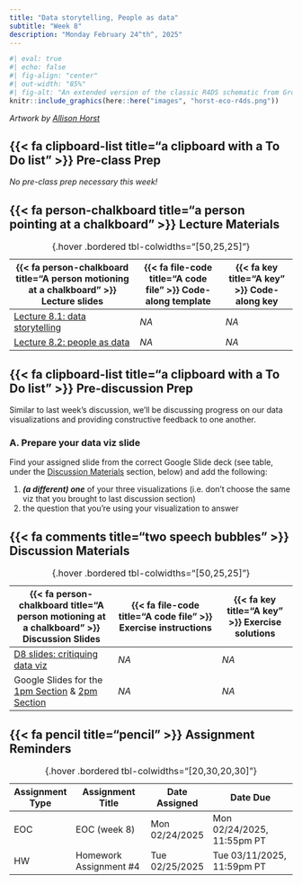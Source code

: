 ```yaml
---
title: "Data storytelling, People as data"
subtitle: "Week 8"
description: "Monday February 24^th^, 2025"
---
```


```r
#| eval: true 
#| echo: false
#| fig-align: "center"
#| out-width: "85%" 
#| fig-alt: "An extended version of the classic R4DS schematic from Grolemund & Wickham, with environmental data science, communities, and communication added."
knitr::include_graphics(here::here("images", "horst-eco-r4ds.png"))
```

:::{.gray-text .center-text}
*Artwork by [Allison Horst](https://allisonhorst.com/){target="_blank"}*
:::

## {{< fa clipboard-list title="a clipboard with a To Do list" >}} Pre-class Prep {#pre-class-prep}

*No pre-class prep necessary this week!*

## {{< fa person-chalkboard title="a person pointing at a chalkboard" >}} Lecture Materials {#lecture-materials}

| {{< fa person-chalkboard title="A person motioning at a chalkboard" >}} Lecture slides   | {{< fa file-code title="A code file" >}} Code-along template | {{< fa key title="A key" >}} Code-along key |
|------------------------------------------------------------------------------------------|--------------------------------------------------------------|---------------------------------------------------|
| [Lecture 8.1: data storytelling](lecture-slides/lecture8.1-data-stories-slides.qmd){target="_blank"}  | *NA* | *NA* |
| [Lecture 8.2: people as data](lecture-slides/lecture8.2-people-as-data-slides.qmd){target="_blank"} | *NA* | *NA* |
: {.hover .bordered tbl-colwidths="[50,25,25]"} 

## {{< fa clipboard-list title="a clipboard with a To Do list" >}} Pre-discussion Prep {#pre-discussion-prep} 
Similar to last week's discussion, we'll be discussing progress on our data visualizations and providing constructive feedback to one another.  

### A. Prepare your data viz slide 

Find your assigned slide from the correct Google Slide deck (see table, under the [Discussion Materials](week8.qmd#discussion-materials) section, below) and add the following:

1. ***(a different) one*** of your three visualizations (i.e. don't choose the same viz that you brought to last discussion section)
2. the question that you're using your visualization to answer

## {{< fa comments title="two speech bubbles" >}} Discussion Materials {#discussion-materials}

| {{< fa person-chalkboard title="A person motioning at a chalkboard" >}} Discussion Slides | {{< fa file-code title="A code file" >}} Exercise instructions | {{< fa key title="A key" >}} Exercise solutions |
|-------------------|-------------------|--------------|
| [D8 slides: critiquing data viz](discussion/week8/week8-slides.qmd){target="_blank"} | *NA* | *NA* |
| Google Slides for the [1pm Section](https://docs.google.com/presentation/d/17Z_pnnxaMxo3ssNRJJnPa1G4LImr4dZ1IWOkRMkVV6I/edit?usp=sharing){target="_blank"} & [2pm Section](https://docs.google.com/presentation/d/19yROrzmeanWq48UNWFhABkQkGSa1IkyhyOz45n0TP9A/edit?usp=sharing){target="_blank"} | *NA* | *NA* |
: {.hover .bordered tbl-colwidths="[50,25,25]"} 

## {{< fa pencil title="pencil" >}} Assignment Reminders {#assignment-reminders}

| Assignment Type | Assignment Title       | Date Assigned  | Date Due                   |
|-----------------|------------------------|----------------|----------------------------|
| EOC             | EOC (week 8)           | Mon 02/24/2025 | Mon 02/24/2025, 11:55pm PT |
| HW              | Homework Assignment #4 | Tue 02/25/2025 | Tue 03/11/2025, 11:59pm PT |
: {.hover .bordered tbl-colwidths="[20,30,20,30]"}

<!-- | Assignment Type | Assignment Title                                                       | Date Assigned  | Date Due  | -->
<!-- |-----------------|-----------------------------------------------------|----------------|----------------------------| -->
<!-- | EOC             | [EOC (week 8)](https://forms.gle/QcA6HyrHnbX11Kvv6) | Mon 02/24/2025 | Mon 02/24/2025, 11:55pm PT | -->
<!-- | HW              | [Homework Assignment #4](assignments/HW4.qmd)       | Tue 02/25/2025 | Tue 03/11/2025, 11:59pm PT | -->
<!-- : {.hover .bordered tbl-colwidths="[20,30,20,30]"} -->

